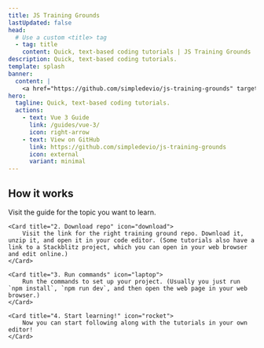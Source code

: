 ```yaml
---
title: JS Training Grounds
lastUpdated: false
head:
  # Use a custom <title> tag
  - tag: title
    content: Quick, text-based coding tutorials | JS Training Grounds
description: Quick, text-based coding tutorials.
template: splash
banner:
  content: |
    <a href="https://github.com/simpledevio/js-training-grounds" target="_blank">Star ⭐️ this project on GitHub!</a>
hero:
  tagline: Quick, text-based coding tutorials.
  actions:
    - text: Vue 3 Guide
      link: /guides/vue-3/
      icon: right-arrow
    - text: View on GitHub
      link: https://github.com/simpledevio/js-training-grounds
      icon: external
      variant: minimal
---
```



## How it works

<CardGrid>
	<Card title="1. Open the guide" icon="open-book">
		Visit the guide for the topic you want to learn.
	</Card>

	<Card title="2. Download repo" icon="download">
		Visit the link for the right training ground repo. Download it, unzip it, and open it in your code editor. (Some tutorials also have a link to a Stackblitz project, which you can open in your web browser and edit online.)
	</Card>

	<Card title="3. Run commands" icon="laptop">
		Run the commands to set up your project. (Usually you just run `npm install`, `npm run dev`, and then open the web page in your web browser.)
	</Card>

	<Card title="4. Start learning!" icon="rocket">
		Now you can start following along with the tutorials in your own editor!
	</Card>
</CardGrid>
